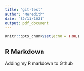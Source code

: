 ```yaml
---
title: "git-test"
author: "Meredith"
date: "23/11/2021"
output: pdf_document
---
```


```r
knitr::opts_chunk$set(echo = TRUE)
```

## R Markdown

Adding my R markdown to Github
